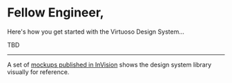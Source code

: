 
<Meta title="Basics/For engineers 🧰" />

# Fellow Engineer,

Here's how you get started with the Virtuoso Design System…

TBD

---

A set of [mockups published in InVision](https://virtru.invisionapp.com/overview/Virtuoso-Design-System-ckbbke39w196p01y3lnalydb2/screens) shows the design system library visually for reference. 

